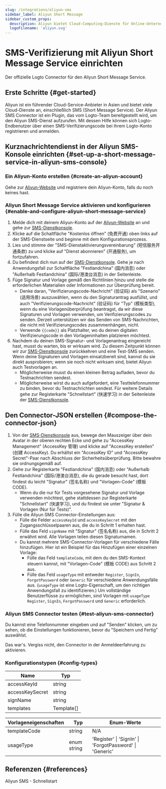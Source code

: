 ```yaml
---
slug: /integrations/aliyun-sms
sidebar_label: Aliyun Short Message
sidebar_custom_props:
  description: Aliyun bietet Cloud-Computing-Dienste für Online-Unternehmen an.
  logoFilename: 'aliyun.svg'
---
```



# SMS-Verifizierung mit Aliyun Short Message Service einrichten

Der offizielle Logto Connector für den Aliyun Short Message Service.

<GuideTip />

## Erste Schritte \{#get-started}

Aliyun ist ein führender Cloud-Service-Anbieter in Asien und bietet viele Cloud-Dienste an, einschließlich SMS (Short Message Service). Der Aliyun SMS Connector ist ein Plugin, das vom Logto-Team bereitgestellt wird, um den Aliyun SMS-Dienst aufzurufen. Mit dessen Hilfe können sich Logto-Endbenutzer über einen SMS-Verifizierungscode bei ihrem Logto-Konto registrieren und anmelden.

## Kurznachrichtendienst in der Aliyun SMS-Konsole einrichten \{#set-up-a-short-message-service-in-aliyun-sms-console}

### Ein Aliyun-Konto erstellen \{#create-an-aliyun-account}

Gehe zur [Aliyun-Website](https://cn.aliyun.com/) und registriere dein Aliyun-Konto, falls du noch keines hast.

### Aliyun Short Message Service aktivieren und konfigurieren \{#enable-and-configure-aliyun-short-message-service}

1. Melde dich mit deinem Aliyun-Konto auf der [Aliyun-Website](https://cn.aliyun.com/) an und gehe zur [SMS-Dienstkonsole](https://www.aliyun.com/product/sms).
2. Klicke auf die Schaltfläche "Kostenlos öffnen" (免费开通) oben links auf der SMS-Dienstseite und beginne mit dem Konfigurationsprozess.
3. Lies und stimme der "SMS-Dienstaktivierungsvereinbarung" (短信服务开通条款) zu und klicke auf "Dienst abonnieren" (开通服务), um fortzufahren.
4. Du befindest dich nun auf der [SMS-Dienstkonsole](https://dysms.console.aliyun.com/overview). Gehe je nach Anwendungsfall zur Schaltfläche "Festlandchina" (国内消息) oder "Außerhalb Festlandchina" (国际/港澳台消息) in der Seitenleiste.
5. Füge Signatur und Vorlage gemäß den Richtlinien hinzu und stelle die erforderlichen Materialien oder Informationen zur Überprüfung bereit.
   - Denke daran, "Verifizierungscode-Nachricht" (验证码) als "Szenario" (适用场景) auszuwählen, wenn du den Signaturantrag ausfüllst, und auch "Verifizierungscode-Nachricht" (验证码) für "Typ" (模板类型), wenn du eine Vorlagenüberprüfung beantragst, da wir diese Signaturen und Vorlagen verwenden, um Verifizierungscodes zu senden. Derzeit unterstützen wir das Senden von SMS-Nachrichten, die nicht mit Verifizierungscodes zusammenhängen, nicht.
   - Verwende `{{code}}` als Platzhalter, wo du deinen digitalen Verifizierungscode in den Vorlageninhalten platzieren möchtest.
6. Nachdem du deinen SMS-Signatur- und Vorlagenantrag eingereicht hast, musst du warten, bis er wirksam wird. Zu diesem Zeitpunkt können wir zur [SMS-Dienstkonsole](https://dysms.console.aliyun.com/overview) zurückkehren und eine Test-SMS senden. Wenn deine Signaturen und Vorlagen einsatzbereit sind, kannst du sie direkt ausprobieren; wenn sie noch nicht wirksam sind, bietet Aliyun auch Testvorlagen an.
   - Möglicherweise musst du einen kleinen Betrag aufladen, bevor du Testnachrichten sendest.
   - Möglicherweise wirst du auch aufgefordert, eine Testtelefonnummer zu binden, bevor du Testnachrichten sendest. Für weitere Details gehe zur Registerkarte "Schnellstart" (快速学习) in der Seitenleiste der [SMS-Dienstkonsole](https://dysms.console.aliyun.com/overview).

## Den Connector-JSON erstellen \{#compose-the-connector-json}

1. Von der [SMS-Dienstkonsole](https://dysms.console.aliyun.com/overview) aus, bewege den Mauszeiger über dein Avatar in der oberen rechten Ecke und gehe zu "AccessKey Management" (AccessKey 管理) und klicke auf "AccessKey erstellen" (创建 AccessKey). Du erhältst ein "AccessKey ID" und "AccessKey Secret"-Paar nach Abschluss der Sicherheitsüberprüfung. Bitte bewahre sie ordnungsgemäß auf.
2. Gehe zur Registerkarte "Festlandchina" (国内消息) oder "Außerhalb Festlandchina" (国际/港澳台消息), die du gerade besucht hast, dort findest du leicht "Signatur" (签名名称) und "Vorlagen-Code" (模板 CODE).
   - Wenn du die nur für Tests vorgesehene Signatur und Vorlage verwenden möchtest, gehe stattdessen zur Registerkarte "Schnellstart" (快速学习), und du findest sie unter "Signatur & Vorlagen (Nur für Tests)".
3. Fülle die Aliyun SMS Connector-Einstellungen aus:
   - Fülle die Felder `accessKeyId` und `accessKeySecret` mit den Zugangsschlüsselpaaren aus, die du in Schritt 1 erhalten hast.
   - Fülle das Feld `signName` mit "Signatur" (签名名称) aus, die in Schritt 2 erwähnt wird. Alle Vorlagen teilen diesen Signaturnamen.
   - Du kannst mehrere SMS-Connector-Vorlagen für verschiedene Fälle hinzufügen. Hier ist ein Beispiel für das Hinzufügen einer einzelnen Vorlage:
     - Fülle das Feld `templateCode`, mit dem du den SMS-Kontext steuern kannst, mit "Vorlagen-Code" (模板 CODE) aus Schritt 2 aus.
     - Fülle das Feld `usageType` mit entweder `Register`, `SignIn`, `ForgotPassword` oder `Generic` für verschiedene Anwendungsfälle aus. (`usageType` ist eine Logto-Eigenschaft, um den richtigen Anwendungsfall zu identifizieren.) Um vollständige Benutzerflüsse zu ermöglichen, sind Vorlagen mit `usageType` `Register`, `SignIn`, `ForgotPassword` und `Generic` erforderlich.

### Aliyun SMS Connector testen \{#test-aliyun-sms-connector}

Du kannst eine Telefonnummer eingeben und auf "Senden" klicken, um zu sehen, ob die Einstellungen funktionieren, bevor du "Speichern und Fertig" auswählst.

Das war's. Vergiss nicht, den <MainSiteUrl href="/connectors/sms-connectors/#enable-phone-number-sign-up-or-sign-in">Connector in der Anmeldeerfahrung zu aktivieren</MainSiteUrl>.

### Konfigurationstypen \{#config-types}

| Name            | Typ        |
| --------------- | ---------- |
| accessKeyId     | string     |
| accessKeySecret | string     |
| signName        | string     |
| templates       | Template[] |

| Vorlageneigenschaften | Typ         | Enum-Werte                                              |
| --------------------- | ----------- | ------------------------------------------------------- |
| templateCode          | string      | N/A                                                     |
| usageType             | enum string | 'Register' \| 'SignIn' \| 'ForgotPassword' \| 'Generic' |

## Referenzen \{#references}

<Url href="https://dysms.console.aliyun.com/quickstart">Aliyun SMS - Schnellstart</Url>
